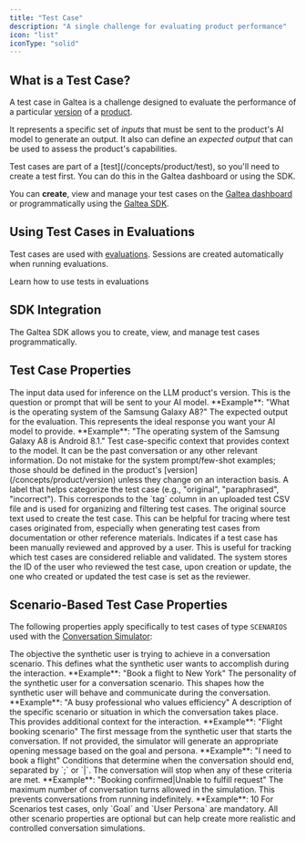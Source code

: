 ```yaml
---
title: "Test Case"
description: "A single challenge for evaluating product performance"
icon: "list"
iconType: "solid"
---
```



## What is a Test Case?

A test case in Galtea is a challenge designed to evaluate the performance of a particular [version](/concepts/product/version) of a [product](/concepts/product).

It represents a specific set of *inputs* that must be sent to the product's AI model to generate an output. It also can define an *expected output* that can be used to assess the product's capabilities.

<Info>
  Test cases are part of a [test](/concepts/product/test), so you'll need to create a test first. You can do this in the Galtea dashboard or using the SDK.
</Info>

You can **create**, view and manage your test cases on the [Galtea dashboard](https://platform.galtea.ai/) or programmatically using the [Galtea SDK](/sdk/api/test-case/service).

## Using Test Cases in Evaluations

Test cases are used with [evaluations](/concepts/product/version/session/evaluation). Sessions are created automatically when running evaluations.

<Card title="Create an Evaluation" icon="badge-check" iconType="solid" href="/concepts/product/version/session/evaluation">
  Learn how to use tests in evaluations
</Card>

## SDK Integration

The Galtea SDK allows you to create, view, and manage test cases programmatically. 

<SDKTestCaseServiceCard />

## Test Case Properties

<ResponseField name="Input" type="Text" required>
  The input data used for inference on the LLM product's version. This is the question or prompt that will be sent to your AI model. **Example**: "What is the operating system of the Samsung Galaxy A8?"
</ResponseField>

<ResponseField name="Expected Output" type="Text">
  The expected output for the evaluation. This represents the ideal response you want your AI model to provide. **Example**: "The operating system of the Samsung Galaxy A8 is Android 8.1."
</ResponseField>

<ResponseField name="Context" type="Text">
  Test case-specific context that provides context to the model. It can be the past conversation or any other relevant information. Do not mistake for the system prompt/few-shot examples; those should be defined in the product's [version](/concepts/product/version) unless they change on an interaction basis.
</ResponseField>

<ResponseField name="Variant" type="Text">
  A label that helps categorize the test case (e.g., "original", "paraphrased", "incorrect"). This corresponds to the `tag` column in an uploaded test CSV file and is used for organizing and filtering test cases.
</ResponseField>

<ResponseField name="Source" type="Text">
  The original source text used to create the test case. This can be helpful for tracing where test cases originated from, especially when generating test cases from documentation or other reference materials.
</ResponseField>

<ResponseField name="Human Reviewed" type="Boolean">
  Indicates if a test case has been manually reviewed and approved by a user. This is useful for tracking which test cases are considered reliable and validated. The system stores the ID of the user who reviewed the test case, upon creation or update, the one who created or updated the test case is set as the reviewer.
</ResponseField>

## Scenario-Based Test Case Properties

The following properties apply specifically to test cases of type `SCENARIOS` used with the [Conversation Simulator](/concepts/conversation-simulator):

<ResponseField name="Goal" type="Text">
  The objective the synthetic user is trying to achieve in a conversation scenario. This defines what the synthetic user wants to accomplish during the interaction. **Example**: "Book a flight to New York"
</ResponseField>

<ResponseField name="User Persona" type="Text">
  The personality of the synthetic user for a conversation scenario. This shapes how the synthetic user will behave and communicate during the conversation. **Example**: "A busy professional who values efficiency"
</ResponseField>

<ResponseField name="Scenario" type="Text">
  A description of the specific scenario or situation in which the conversation takes place. This provides additional context for the interaction. **Example**: "Flight booking scenario"
</ResponseField>

<ResponseField name="Initial Prompt" type="Text">
  The first message from the synthetic user that starts the conversation. If not provided, the simulator will generate an appropriate opening message based on the goal and persona. **Example**: "I need to book a flight"
</ResponseField>

<ResponseField name="Stopping Criterias" type="Text">
  Conditions that determine when the conversation should end, separated by `;` or `|`. The conversation will stop when any of these criteria are met. **Example**: "Booking confirmed|Unable to fulfill request"
</ResponseField>

<ResponseField name="Max Iterations" type="Number">
  The maximum number of conversation turns allowed in the simulation. This prevents conversations from running indefinitely. **Example**: 10
</ResponseField>

<Note>
  For Scenarios test cases, only `Goal` and `User Persona` are mandatory. All other scenario properties are optional but can help create more realistic and controlled conversation simulations.
</Note>
